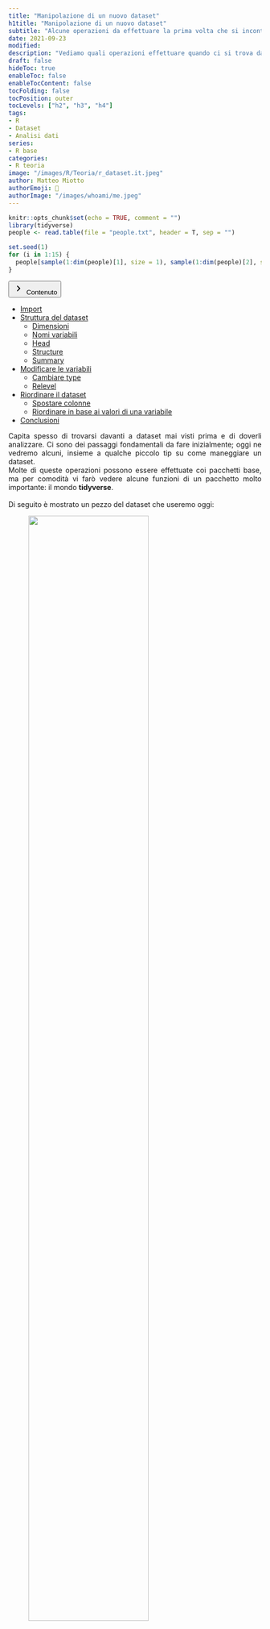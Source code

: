 ```yaml
---
title: "Manipolazione di un nuovo dataset"
h1title: "Manipolazione di un nuovo dataset"
subtitle: "Alcune operazioni da effettuare la prima volta che si incontra un dataset"
date: 2021-09-23
modified:
description: "Vediamo quali operazioni effettuare quando ci si trova davanti ad un nuovo dataset"
draft: false
hideToc: true
enableToc: false
enableTocContent: false
tocFolding: false
tocPosition: outer
tocLevels: ["h2", "h3", "h4"]
tags:
- R
- Dataset
- Analisi dati
series:
- R base
categories:
- R teoria
image: "/images/R/Teoria/r_dataset.it.jpeg"
author: Matteo Miotto
authorEmoji: 🤖
authorImage: "/images/whoami/me.jpeg"
---
```


```r
knitr::opts_chunk$set(echo = TRUE, comment = "")
library(tidyverse)
people <- read.table(file = "people.txt", header = T, sep = "")

set.seed(1)
for (i in 1:15) {
  people[sample(1:dim(people)[1], size = 1), sample(1:dim(people)[2], size = 1, replace = T)] <- NA
}

```
<div class="expand">
<button type="button" class="expand__button" aria-label="Expand Button">
<span class="expand-icon expand-icon__right">
<svg xmlns="http://www.w3.org/2000/svg" width="24" height="24" viewBox="0 0 24 24"><path fill="currentColor" d="M9.29 15.88L13.17 12 9.29 8.12c-.39-.39-.39-1.02 0-1.41.39-.39 1.02-.39 1.41 0l4.59 4.59c.39.39.39 1.02 0 1.41L10.7 17.3c-.39.39-1.02.39-1.41 0-.38-.39-.39-1.03 0-1.42z"></path></svg>
</span>
Contenuto
</button>
<div class="expand__content expand__content--toc">
<nav id="TableOfContents">
<ul>
<li><a href="#import">Import</a></li>
<li><a href="#struttura-del-dataset">Struttura del dataset</a>
<ul>
<li><a href="#dimensioni">Dimensioni</a></li>
<li><a href="#nomi-variabili">Nomi variabili</a></li>
<li><a href="#head">Head</a></li>
<li><a href="#structure">Structure</a></li>
<li><a href="#summary">Summary</a></li>
</ul>
</li>
<li><a href="#modificare-le-variabili">Modificare le variabili</a>
<ul>
<li><a href="#cambiare-type">Cambiare type</a></li>
<li><a href="#relevel">Relevel</a></li>
</ul>
</li>
<li><a href="#riordinare-il-dataset">Riordinare il dataset</a>
<ul>
<li><a href="#spostare-colonne">Spostare colonne</a></li>
<li><a href="#riordinare-in-base-ai-valori-di-una-variabile">Riordinare in base ai valori di una variabile</a></li>
</ul>
</li>
<li><a href="#conclusioni">Conclusioni</a></li>
</ul>
</nav>
</div>
</div>

<div style="text-align: justify;">
Capita spesso di trovarsi davanti a dataset mai visti prima e di doverli analizzare. Ci sono dei passaggi fondamentali da fare inizialmente; oggi ne vedremo alcuni, insieme a qualche piccolo tip su come maneggiare un dataset.  
Molte di queste operazioni possono essere effettuate coi pacchetti base, ma per comodità vi farò vedere alcune funzioni di un pacchetto molto importante: il mondo <b>tidyverse</b>.
<br><br>
Di seguito è mostrato un pezzo del dataset che useremo oggi:
<figure id='dataxls'>
<img src='/images/R/Teoria/datasedman.png' align='center' width=75%>
<figcaption align='center'>Figura 1: Visualizzazione del dataset</figcaption>
</figure>
Questa sarà la prima e ultima volta che vedremo un dataset da Excel, ora vediamo come fare tutte le operazioni su R.

## Import
Il primo passo è, ovviamente, quello di importare il dataset. La funzione base è `read.table` (ma ci sono anche le funzioni `read.csv` e `read.delim` che fanno la stessa cosa). 
Questa funzione ha vari input, vediamo i principali:
<li>file: il path del file da importare</li>
<li>header: TRUE o FALSE in base a se la prima riga contiene i nomi delle colonne</li>
<li>sep: il tipo di separatore usato. Normalmente, per i txt è " " e per i csv ","</li>
<li>row.names: vettore che contiene i nomi delle righe</li>
<li>dec: spesso in Italia usiamo la virgola come separatore dei decimali (grosso errore!). Questo input ci permette di indicare ad R come leggere il separatore dei decimali</li>
<li>na.string: se ci sono valori mancanti, come leggerli. Questa è una cosa che o si sa a priori, o si fanno delle prove</li>

## Struttura del dataset
Successivamente, bisogna guardare la struttura del dataset. Ci sono varie funzioni da utilizzare, analizziamole.

### Dimensioni
La prima cosa da ricavare sono le dimensioni del dataset. Per fare questo c'è la funzione `dim`:

<div class="highlight"><div class="chroma">
<table class="lntable"><tbody><tr><td class="lntd">
<div data-lang="Code" class="language-code"><pre class="chroma"><code><span class="lnt">1
</span></code></pre><span class="copy-to-clipboard" title="Copy to clipboard"></span></div></td>
<td class="lntd">
<pre class="chroma"><code class="language-R" data-lang="Codice"><span class="nf">dim</span><span class="p">(</span><span class="p">people</span><span class="p">)</span>
</code></pre><span class="copy-to-clipboard" title="Copy to clipboard"></span></td></tr></tbody></table>
</div>
</div>

<div class="highlight"><div class="chroma">

<pre class="chroma"><code class="language-R" data-lang="Risultato">[1] 250   9</code></pre>
</div></div>

Il risultato è un vettore di due valori, il primo relativo al numero di righe, il secondo a quello delle colonne.

### Nomi variabili
Un'altra cosa molto utile, sopratutto in dataset con poche variabili, è ricavare un vettore con i loro nomi.  
Ci sono due funzioni che fanno il caso nostro e che forniscono lo stesso identico risultato: `colnames` e `names`.

<div class="highlight"><div class="chroma">
<table class="lntable"><tbody><tr><td class="lntd">
<div data-lang="Code" class="language-code"><pre class="chroma"><code><span class="lnt">1
</span></code></pre><span class="copy-to-clipboard" title="Copy to clipboard"></span></div></td>
<td class="lntd">
<pre class="chroma"><code class="language-R" data-lang="Codice"><span class="nf">colnames</span><span class="p">(</span><span class="n">people</span><span class="p">)</span><span class="c1"> # con names sarebbe venuto lo stesso risultato</span>
</code></pre><span class="copy-to-clipboard" title="Copy to clipboard"></span></td></tr></tbody></table>
</div>
</div>

<div class="highlight"><div class="chroma">
<pre class="chroma"><code class="language-R" data-lang="Risultato">[1] "name"      "age"       "sex"       "income"    "height"    "glasses"  
[7] "brothers"  "residence" "sport"    </code></pre>
</div></div>

### Head
Per vedere il dataset come fosse nella figura <a href='#dataxls'>1</a> su R si usa la funzione `head`. Questa funzione prende come input il nome del dataset e il numero di righe da printare. Questa funzione è molto utile quando si ha a che fare con dataset di grandi dimensioni, per vedere a grandi linee la sua struttura.

<div class="highlight"><div class="chroma">
<table class="lntable"><tbody><tr><td class="lntd">
<div data-lang="Code" class="language-code"><pre class="chroma"><code><span class="lnt">1
</span></code></pre><span class="copy-to-clipboard" title="Copy to clipboard"></span></div></td>
<td class="lntd">
<pre class="chroma"><code class="language-R" data-lang="Codice"><span class="nf">head</span><span class="p">(</span><span class="n">people</span><span class="p">,</span> <span class="n">n</span> <span class="o">=</span> <span class="m">10</span><span class="p">)</span>
</code></pre><span class="copy-to-clipboard" title="Copy to clipboard"></span></td></tr></tbody></table>
</div>
</div>
<div class="highlight"><div class="chroma">
<pre class="chroma"><code class="language-R" data-lang="Risultato">          name age sex income height glasses brothers  residence      sport
1    Kassandra  26   F  56000    171       N        0      Paris   Football
2       Amanda  24   F  86000    195       N        1 Manchester       None
3      Kristen  41   F  62000    158       N        4      Basel     Tennis
4       Morgan  26   F  82500    177       Y        4     Madrid   Football
5        Bryce  36   M  29000    179       N        4  Liverpool       None
6  Christopher  19   M  72000    167       Y        4 Manchester   Football
7       Alexis  30   F  70000    182       Y        2     London     Tennis
8        Sarah  34   F  90000    167       N        0      Milan   Football
9     Ayreanna  34   F  87500    163       N        0  Liverpool        Gym
10        Luke  41   M  70000    184       N        2  Liverpool Basketball</code></pre></tbody></table>
</div></div>

In questo caso ho deciso di printare le prime 10 righe. 

### Structure
La funzione `str` ci permette di analizzare la struttura del dataset. 
<div class="highlight"><div class="chroma">
<table class="lntable"><tbody><tr><td class="lntd">
<div data-lang="Code" class="language-code"><pre class="chroma"><code><span class="lnt">1
</span></code></pre><span class="copy-to-clipboard" title="Copy to clipboard"></span></div></td>
<td class="lntd">
<pre class="chroma"><code class="language-R" data-lang="Codice"><span class="nf">str</span><span class="p">(</span><span class="n">people</span><span class="p">)</span>
</code></pre></td></tr></tbody></table>
</div>
</div>
<div class="highlight"><div class="chroma">
<pre class="chroma"><code class="language-R" data-lang="Risultato">          'data.frame':   250 obs. of  9 variables:
 $ name     : chr  "Kassandra" "Amanda" "Kristen" "Morgan" ...
 $ age      : int  26 24 41 26 36 19 30 34 34 41 ...
 $ sex      : chr  "F" "F" "F" "F" ...
 $ income   : num  56000 86000 62000 82500 29000 72000 70000 90000 87500 70000 ...
 $ height   : int  171 195 158 177 179 167 182 167 163 184 ...
 $ glasses  : chr  "N" "N" "N" "Y" ...
 $ brothers : int  0 1 4 4 4 4 2 0 0 2 ...
 $ residence: chr  "Paris" "Manchester" "Basel" "Madrid" ...
 $ sport    : chr  "Football" "None" "Tennis" "Football" ...</code></pre></tbody></table>
</div></div>

Come possiamo vedere, questa funzione ci fornisce subito le dimensioni del dataset (andando quindi ad inglobare la funzione *dim*). Successivamente, fornisce un elenco delle variabili (le colonne) in questa forma:  
nome della colonna: tipo di dato&nbsp;&nbsp;&nbsp;primi valori

### Summary
Il passo successivo è ricavare delle statistiche di base sulle variabili. 
La funzione `summary` fa il caso nostro: ci fornisce informazioni su quartili, media e range per le variabili numeriche e i count per le variabili categoriche.

<div class="highlight"><div class="chroma">
<table class="lntable"><tbody><tr><td class="lntd">
<div data-lang="Code" class="language-code"><pre class="chroma"><code><span class="lnt">1
</span></code></pre><span class="copy-to-clipboard" title="Copy to clipboard"></span></div></td>
<td class="lntd">
<pre class="chroma"><code class="language-R" data-lang="Codice"><span class="nf">summary</span><span class="p">(</span><span class="n">people</span><span class="p">)</span>
</code></pre></td></tr></tbody></table>
</div>
</div>
<div class="highlight"><div class="chroma">
<pre class="chroma"><code class="language-R" data-lang="Risultato">               name                age            sex                income      
 Length:250         Min.   :18.00   Length:250         Min.   : 10000  
 Class :character   1st Qu.:23.00   Class :character   1st Qu.: 31125  
 Mode  :character   Median :30.00   Mode  :character   Median : 54500  
                    Mean   :30.58                      Mean   : 54702  
                    3rd Qu.:38.00                      3rd Qu.: 76875  
                    Max.   :45.00                      Max.   :100000  
                    NA's   :3                                          
     height        glasses             brothers     residence        
 Min.   :151.0   Length:250         Min.   :0.00   Length:250        
 1st Qu.:168.0   Class :character   1st Qu.:0.00   Class :character  
 Median :176.0   Mode  :character   Median :2.00   Mode  :character  
 Mean   :175.4                      Mean   :2.19                     
 3rd Qu.:182.0                      3rd Qu.:4.00                     
 Max.   :213.0                      Max.   :5.00                     
 NA's   :3                          NA's   :2                        
    sport          
 Length:250        
 Class :character  
 Mode  :character </code></pre></tbody></table>
</div></div>

Come si vede, la funzione fornisce le statistiche per le varie variabili; inoltre, fornisce il numero di NA per ogni variabile.

Ciò che notiamo però è che le variabili sex, residence, sport e glasses sono codificate come characters e non ci viene fornito il numero di counts. Una cosa simile avviene per il numero di fratelli, che R interpreta come variabile numerica continua e ci fornisce le statistiche, quando a noi sarebbe più utile avere i counts.

## Modificare le variabili
A questo punto, c'è bisogno di modificare alcune variabili. Vediamo quali sono le modifiche più comuni.

### Cambiare type
Come detto poco fa, c'è bisogno che alcune variabili diventino categoriche. La funzione che si può usare per fare ciò è `as.factor` (o semplicemente `factor`), e può essere usata singolarmente per ogni variabile da cambiare oppure all'interno della funzione `lapply`.  
Vediamo entrambi gli approcci:

<div class="highlight"><div class="chroma">
<table class="lntable"><tbody><tr><td class="lntd">
<div data-lang="Code" class="language-code"><pre class="chroma"><code><span class="lnt">1
</span><span class="lnt">2
</span></code></pre><span class="copy-to-clipboard" title="Copy to clipboard"></span></div></td>
<td class="lntd">
<pre class="chroma"><code class="language-R" data-lang="Codice"><span class="n">people</span><span class="o">$</span><span class="n">sex</span> <span class="o">&lt;-</span> <span class="nf">factor</span><span class="p">(</span><span class="n">people</span><span class="o">$</span><span class="n">sex</span><span class="p">)</span>
<span class="nf">str</span><span class="p">(</span><span class="n">people</span><span class="o">$</span><span class="n">sex</span><span class="p">)</span>
</code></pre><span class="copy-to-clipboard" title="Copy to clipboard"></span></td></tr></tbody></table>
</div>
</div>
<div class="highlight"><div class="chroma">
<pre class="chroma"><code class="language-R" data-lang="Risultato"> Factor w/ 2 levels "F","M": 1 1 1 1 2 2 1 1 1 2 ...</code></pre></tbody></table>
</div></div>

Vediamo ora come sia stato trasformato in una variabile di tipo *factor* (il termine usato in R per quello che noi consideriamo categorico). Da notare come ci sia l'operazione di assegnazione (<-), fondamentale affinchè il cambiamento sia memorizzato all'interno del dataset.

Vediamo ora come effettuare i cambiamenti su tutte le variabili in un solo comando. Questo viene fatto tramite la funzione `lapply` che si struttura in questo modo: `lapply(colonne, funzione da applicare)`. Nel nostro caso sarà:
<div class="highlight"><div class="chroma">
<table class="lntable"><tbody><tr><td class="lntd">
<div data-lang="Code" class="language-code"><pre class="chroma"><code><span class="lnt">1
</span><span class="lnt">2
</span></code></pre><span class="copy-to-clipboard" title="Copy to clipboard"></span></div></td>
<td class="lntd">
<pre class="chroma"><code class="language-R" data-lang="Codice"><span class="n">people[</span><span class="p">,</span> <span class="nf">c</span><span class="p">(</span><span class="m">3</span><span class="p">,</span> <span class="m">6</span><span class="p">,</span> <span class="m">7</span><span class="p">,</span> <span class="m">8</span><span class="p">,</span> <span class="m">9</span><span class="p">)</span><span class="n">]</span> <span class="o">&lt;-</span> <span class="nf">lapply</span><span class="p">(</span><span class="n">people[</span><span class="p">,</span><span class="nf">c</span><span class="p">(</span><span class="m">3</span><span class="p">,</span> <span class="m">6</span><span class="p">,</span> <span class="m">7</span><span class="p">,</span> <span class="m">8</span><span class="p">,</span> <span class="m">9</span><span class="p">)</span><span class="n">]</span><span class="p">,</span> <span class="n">factor</span><span class="p">)</span>
<span class="nf">str</span><span class="p">(</span><span class="n">people</span><span class="p">)</span>
</code></pre><span class="copy-to-clipboard" title="Copy to clipboard"></span></td></tr></tbody></table>
</div>
</div>
<div class="highlight"><div class="chroma">
<pre class="chroma"><code class="language-R" data-lang="Risultato"> 'data.frame':   250 obs. of  9 variables:
 $ name     : chr  "Kassandra" "Amanda" "Kristen" "Morgan" ...
 $ age      : int  26 24 41 26 36 19 30 34 34 41 ...
 $ sex      : Factor w/ 2 levels "F","M": 1 1 1 1 2 2 1 1 1 2 ...
 $ income   : num  56000 86000 62000 82500 29000 72000 70000 90000 87500 70000 ...
 $ height   : int  171 195 158 177 179 167 182 167 163 184 ...
 $ glasses  : Factor w/ 2 levels "N","Y": 1 1 1 2 1 2 2 1 1 1 ...
 $ brothers : Factor w/ 6 levels "0","1","2","3",..: 1 2 5 5 5 5 3 1 1 3 ...
 $ residence: Factor w/ 15 levels "Amsterdam","Barcelona",..: 13 9 3 8 6 9 7 10 6 6 ...
 $ sport    : Factor w/ 8 levels "Athletics","Basketball",..: 4 6 8 4 6 4 8 4 5 2 ...</code></pre></tbody></table>
</div></div>
In questo caso ho usato i numeri per indicizzare le colonne, ma avrei potuto anche usare direttamente i nomi stessi delle colonne (il che renderebbe l'operazione più chiara). Il risultato è quello desiderato; anche se ora si nota come la variabile *glasses* abbia due livelli ("N" e "Y"), ma noi vorremmo avere lo 0 per il "N" e l'1 per il "Y" (codifica standard per variabili booleane).

### Relevel
A nostro soccorso arriva la possibilità di fare un cambio dei *levels* con l'omonima funzione:
<div class="highlight"><div class="chroma">
<table class="lntable"><tbody><tr><td class="lntd">
<div data-lang="Code" class="language-code"><pre class="chroma"><code><span class="lnt">1
</span><span class="lnt">2
</span></code></pre><span class="copy-to-clipboard" title="Copy to clipboard"></span></div></td>
<td class="lntd">
<pre class="chroma"><code class="language-R" data-lang="Codice"><span class="nf">levels</span><span class="p">(</span><span class="n">people</span><span class="o">$</span><span class="n">glasses</span><span class="p">)</span> <span class="o">&lt;-</span> <span class="nf">c</span><span class="p">(</span><span class="m">0</span><span class="p">,</span> <span class="m">1</span><span class="p">)</span> <span class="c1"># importante ricordarsi che la N è prima della Y</span>
<span class="nf">str</span><span class="p">(</span><span class="n">people</span><span class="o">$</span><span class="n">glasses</span><span class="p">)</span>
</code></pre><span class="copy-to-clipboard" title="Copy to clipboard"></span></td></tr></tbody></table>
</div>
</div>
<div class="highlight"><div class="chroma">
<pre class="chroma"><code class="language-R" data-lang="Risultato"> chr [1:250] "N" "N" "N" "Y" "N" "Y" "Y" "N" "N" "N" "Y" "N" "N" "N" "N" ...
 - attr(*, "levels")= num [1:2] 0 1</code></pre></tbody></table>
</div></div>

Non ci si deve spaventare se dopo i ":" ci siano l'1 e il 2; quei valori indicano quale è l'indice del livello a cui corrisponde quel valore.

Ora tutte le variabili dovrebbero essere sistemate, vediamo ora se la funzione *summary* ci fornisce il risultato desiderato:

<div class="highlight"><div class="chroma">
<table class="lntable"><tbody><tr><td class="lntd">
<div data-lang="Code" class="language-code"><pre class="chroma"><code><span class="lnt">1
</span></code></pre><span class="copy-to-clipboard" title="Copy to clipboard"></span></div></td>
<td class="lntd">
<pre class="chroma"><code class="language-R" data-lang="Codice"><span class="nf">summary</span><span class="p">(</span><span class="n">people</span><span class="p">,</span> <span class="n">maxsum</span> <span class="o">=</span> <span class="nf">max</span><span class="p">(</span><span class="nf">lengths</span><span class="p">(</span><span class="nf">lapply</span><span class="p">(</span><span class="n">people</span><span class="p">,</span> <span class="n">unique</span><span class="p">))))</span>
</code></pre><span class="copy-to-clipboard" title="Copy to clipboard"></span></td></tr></tbody></table>
</div>
</div>
<div class="highlight"><div class="chroma">
<pre class="chroma"><code class="language-R" data-lang="Risultato">     name                age            sex                income      
 Length:250         Min.   :18.00   Length:250         Min.   : 10000  
 Class :character   1st Qu.:23.00   Class :character   1st Qu.: 31125  
 Mode  :character   Median :30.00   Mode  :character   Median : 54500  
                    Mean   :30.58                      Mean   : 54702  
                    3rd Qu.:38.00                      3rd Qu.: 76875  
                    Max.   :45.00                      Max.   :100000  
                    NA's   :3                                          
     height        glasses             brothers     residence        
 Min.   :151.0   Length:250         Min.   :0.00   Length:250        
 1st Qu.:168.0   Class :character   1st Qu.:0.00   Class :character  
 Median :176.0   Mode  :character   Median :2.00   Mode  :character  
 Mean   :175.4                      Mean   :2.19                     
 3rd Qu.:182.0                      3rd Qu.:4.00                     
 Max.   :213.0                      Max.   :5.00                     
 NA's   :3                          NA's   :2                        
    sport          
 Length:250        
 Class :character  
 Mode  :character  
                   
                   
                   
</code></pre></tbody></table>
</div></div>

Sì, il risultato è esattamente quello desiderato. Ora sappiamo che ci sono 127 femmine e 121 maschi, che 112 persone portano gli occhiali e che 33 non fanno alcuno sport.

Ora possiamo passare a vedere come riordinare il dataset.

## Riordinare il dataset
Ci sono delle volte in cui si vuole riordinare il dataset, spostando colonne, creando colonne, ordinando per dei valori,... Vediamo come fare.

### Spostare colonne
Può essere utile spostare delle colonne, per esempio avere tutte le fattoriali prima e le non fattoriali dopo, riordinarle in ordine alfabetico o per proprie necessità. Ecco qui un paio di esempi.

Iniziamo spostando tutte le variabili fattoriali subito dopo la colonna coi nomi delle persone:

<div class="highlight"><div class="chroma">
<table class="lntable"><tbody><tr><td class="lntd">
<div data-lang="Code" class="language-code"><pre class="chroma"><code><span class="lnt">1
</span><span class="lnt">2
</span><span class="lnt">3
</span><span class="lnt">4
</span></code></pre><span class="copy-to-clipboard" title="Copy to clipboard"></span></div></td>
<td class="lntd">
<pre class="chroma"><code class="language-R" data-lang="Codice"><span class="n">people</span> <span class="o">%&gt;%</span>
  <span class="nf">select</span><span class="p">(</span><span class="n">name</span><span class="p">,</span> <span class="n">glasses</span><span class="p">,</span> <span class="n">sex</span><span class="p">,</span> <span class="n">brothers</span><span class="p">,</span> <span class="n">residence</span><span class="p">,</span> <span class="n">sport</span><span class="p">,</span> <span class="n">age</span><span class="p">,</span> <span class="n">income</span><span class="p">,</span> <span class="n">height</span><span class="p">)</span> <span class="o">-&gt;</span> <span class="n">people</span>

<span class="nf">colnames</span><span class="p">(</span><span class="n">people</span><span class="p">)</span>
</code></pre><span class="copy-to-clipboard" title="Copy to clipboard"></span></td></tr></tbody></table>
</div>
</div>
<div class="highlight"><div class="chroma">
<pre class="chroma"><code class="language-R" data-lang="Risultato">[1] "name"      "glasses"   "sex"       "brothers"  "residence" "sport"    
[7] "age"       "income"    "height"   </code></pre></tbody></table>
</div></div>


Questo metodo utilizza la funzione `select`, la quale seleziona solo le colonne indicate nell'ordine fornito. 
Questo metodo però implica la conoscenza dei nomi di tutte le variabili fattoriali. Un modo per generalizzare il tutto è il seguente:

<div class="highlight"><div class="chroma">
<table class="lntable"><tbody><tr><td class="lntd">
<div data-lang="Code" class="language-code"><pre class="chroma"><code><span class="lnt">1
</span><span class="lnt">2
</span><span class="lnt">3
</span></code></pre><span class="copy-to-clipboard" title="Copy to clipboard"></span></div></td>
<td class="lntd">
<pre class="chroma"><code class="language-R" data-lang="Codice"><span class="n">people</span> <span class="o">%&gt;%</span>
  <span class="nf">select</span><span class="p">(</span><span class="n">name</span><span class="p">,</span> <span class="nf">colnames</span><span class="p">(</span><span class="n">people</span><span class="p">)</span><span class="nf">[unlist</span><span class="p">(</span><span class="nf">lapply</span><span class="p">(</span><span class="n">people</span><span class="p">,</span> <span class="n">is.factor</span><span class="p">))</span><span class="n">]</span><span class="p">,</span> 
         <span class="nf">colnames</span><span class="p">(</span><span class="n">people</span><span class="p">)</span><span class="n">[</span><span class="o">!</span><span class="nf">unlist</span><span class="p">(</span><span class="nf">lapply</span><span class="p">(</span><span class="n">people[</span><span class="p">,</span> <span class="o">-</span><span class="nf">c</span><span class="p">(</span><span class="m">1</span><span class="p">)</span><span class="n">]</span><span class="p">,</span> <span class="n">is.factor</span><span class="p">))</span><span class="n">]</span><span class="p">)</span> <span class="o">-&gt;</span> <span class="n">people</span>
</code></pre><span class="copy-to-clipboard" title="Copy to clipboard"></span></td></tr></tbody></table>
</div>
</div>

Può sembrare complicata vista così, ma ciò che fa è:
<ol>
<li>Selezionare la colonna name</li>
<li>Selezionare le colonne che sono fattoriali tramite un indexing del vettore colnames con un vettore booleano che indica se una colonna è fattoriale o meno</li>
<li>Selezionare le colonne non fattoriali tramite lo stesso metodo del punto 2, con la differenza dell'esclusione della variabile *name* in quanto già selezionata al punto 1</li>
</ol>

Vi lascio qui di seguito il codice per ordinare le colonne in ordine alfabetico:

<div class="highlight"><div class="chroma">
<table class="lntable"><tbody><tr><td class="lntd">
<div data-lang="Code" class="language-code"><pre class="chroma"><code><span class="lnt">1
</span><span class="lnt">2
</span></code></pre><span class="copy-to-clipboard" title="Copy to clipboard"></span></div></td>
<td class="lntd">
<pre class="chroma"><code class="language-R" data-lang="Codice"><span class="n">people</span> <span class="o">%&gt;%</span>
  <span class="nf">select</span><span class="p">(</span> <span class="nf">sort</span><span class="p">(</span> <span class="nf">colnames</span><span class="p">(</span><span class="n">people</span><span class="p">)))</span>
</code></pre><span class="copy-to-clipboard" title="Copy to clipboard"></span></td></tr></tbody></table>
</div>
</div>

### Riordinare in base ai valori di una variabile
Spesso si vuole riordinare l'intero dataset in base a valori crescenti o decrescenti di una variabile.  
Questa operazione ci è resa semplice dal comando `arrange`. Dal momento che l'applicazione di questa funzione è molto immediata, vi fornisco un esempio che ha un passaggio successivo

```example
Selezionare le righe relative alle 6 persone che guadagnano di più in un anno.
```

<div class="highlight"><div class="chroma">
<table class="lntable"><tbody><tr><td class="lntd">
<div data-lang="Code" class="language-code"><pre class="chroma"><code><span class="lnt">1
</span><span class="lnt">2
</span><span class="lnt">3
</span></code></pre><span class="copy-to-clipboard" title="Copy to clipboard"></span></div></td>
<td class="lntd">
<pre class="chroma"><code class="language-R" data-lang="Codice"><span class="n">people</span> <span class="o">%&gt;%</span>
  <span class="nf">arrange</span><span class="p">(</span><span class="nf">desc</span><span class="p">(</span><span class="n">income</span><span class="p">))</span> <span class="o">%&gt;%</span>
  <span class="nf">head</span><span class="p">(</span><span class="m">6</span><span class="p">)</span>
</code></pre><span class="copy-to-clipboard" title="Copy to clipboard"></span></td></tr></tbody></table>
</div>
</div>
<div class="highlight"><div class="chroma">
<pre class="chroma"><code class="language-R" data-lang="Risultato">        name glasses sex brothers residence      sport age income height
1    Branden       N   M        1 Amsterdam Basketball  43 100000    199
2     Andrew       Y   M        4 Barcelona   Football  45 100000    179
3    Barbara       Y   F        1    Madrid        Gym  35  99500    172
4   Samantha       Y   F        0      Rome  Athletics  37  99500    165
5 Margariete       Y   F        0    Vienna Basketball  37  99000    157
6      Kevin       Y   M        4   Lisbona   Football  43  98000    172</code></pre></tbody></table>
</div></div>
Ecco un dataset delle 6 persone che guadagnano di più.

```example
E se volessi solo i nomi?
```

<div class="highlight"><div class="chroma">
<table class="lntable"><tbody><tr><td class="lntd">
<div data-lang="Code" class="language-code"><pre class="chroma"><code><span class="lnt">1
</span><span class="lnt">2
</span><span class="lnt">3
</span><span class="lnt">4
</span></code></pre><span class="copy-to-clipboard" title="Copy to clipboard"></span></div></td>
<td class="lntd">
<pre class="chroma"><code class="language-R" data-lang="Codice"><span class="n">people</span> <span class="o">%&gt;%</span>
  <span class="nf">arrange</span><span class="p">(</span><span class="nf">desc</span><span class="p">(</span><span class="n">income</span><span class="p">))</span> <span class="o">%&gt;%</span>
  <span class="nf">head</span><span class="p">(</span><span class="m">6</span><span class="p">)</span> <span class="o">%&gt;%</span>
  <span class="nf">select</span><span class="p">(</span><span class="n">name</span><span class="p">)</span>
</code></pre><span class="copy-to-clipboard" title="Copy to clipboard"></span></td></tr></tbody></table>
</div>
</div>
<div class="highlight"><div class="chroma">
<pre class="chroma"><code class="language-R" data-lang="Risultato">        name
1    Branden
2     Andrew
3    Barbara
4   Samantha
5 Margariete
6      Kevin</code></pre></tbody></table>
</div></div>
### Aggiungere una colonna
Infine, vediamo come aggiungere una colonna al nostro dataset.  
Il modo più semplice per aggiungere al dataset una colonna fatta da un vettore già costruito è `cbind(dataframe, vettore)`.  
Io, invece, vi mostro qualcosa di diverso, ovvero creare una colonna in base a valori di un'altra colonna del dataset.

```example
Creare una colonna con valori 0 o 1 sulla base del fatto che il valore dell'income annuale sia inferiore (0) o superiore(1) alla media, e chiamarla plusincome.
```
Per fare ciò usiamo la funzione `mutate`, che ci permette di creare una nuova variabile eseguendo operazioni su altre variabili:


<div class="highlight"><div class="chroma">
<table class="lntable"><tbody><tr><td class="lntd">
<div data-lang="Code" class="language-code"><pre class="chroma"><code><span class="lnt">1
</span><span class="lnt">2
</span><span class="lnt">3
</span><span class="lnt">4
</span></code></pre><span class="copy-to-clipboard" title="Copy to clipboard"></span></div></td>
<td class="lntd">
<pre class="chroma"><code class="language-R" data-lang="Codice"><span class="n">people</span> <span class="o">%&gt;%</span>
  <span class="nf">mutate</span><span class="p">(</span><span class="n">plusincome</span> <span class="o">=</span> <span class="nf">factor</span><span class="p">(</span><span class="nf">ifelse</span><span class="p">(</span><span class="n">income</span> <span class="o">&gt;</span> <span class="nf">mean</span><span class="p">(</span><span class="n">income</span><span class="p">),</span> <span class="m">1</span><span class="p">,</span> <span class="m">0</span><span class="p">)))</span> <span class="o">-&gt;</span> <span class="n">people</span>

<span class="nf">summary</span><span class="p">(</span><span class="n">people</span><span class="p">)</span>
</code></pre><span class="copy-to-clipboard" title="Copy to clipboard"></span></td></tr></tbody></table>
</div>
</div>
<div class="highlight"><div class="chroma">
<pre class="chroma"><code class="language-R" data-lang="Risultato">     name             glasses              sex               brothers   
 Length:250         Length:250         Length:250         Min.   :0.00  
 Class :character   Class :character   Class :character   1st Qu.:0.00  
 Mode  :character   Mode  :character   Mode  :character   Median :2.00  
                                                          Mean   :2.19  
                                                          3rd Qu.:4.00  
                                                          Max.   :5.00  
                                                          NA's   :2     
  residence            sport                age            income      
 Length:250         Length:250         Min.   :18.00   Min.   : 10000  
 Class :character   Class :character   1st Qu.:23.00   1st Qu.: 31125  
 Mode  :character   Mode  :character   Median :30.00   Median : 54500  
                                       Mean   :30.58   Mean   : 54702  
                                       3rd Qu.:38.00   3rd Qu.: 76875  
                                       Max.   :45.00   Max.   :100000  
                                       NA's   :3                       
     height      plusincome
 Min.   :151.0   0:127     
 1st Qu.:168.0   1:123     
 Median :176.0             
 Mean   :175.4             
 3rd Qu.:182.0             
 Max.   :213.0             
 NA's   :3                 </code></pre></tbody></table>
</div></div>
Vediamo come ci siano 127 persone che hanno un income minore della media e 123 che lo hanno superiore.

## Conclusioni
Mi auguro che questo post introduttivo all'analisi di un dataset, in particolare di un nuovo dataset, sia stato utile. Ci sono concetti basilari che prevedono anche l'utilizzo di codici più strutturati. Il mio consiglio è, come sempre, **provare**, **provare** e **riprovare** (quasi "giocare") con i dataset e R: è il modo migliore per imparare e familiarizzare con questo linguaggio. 


</div>
